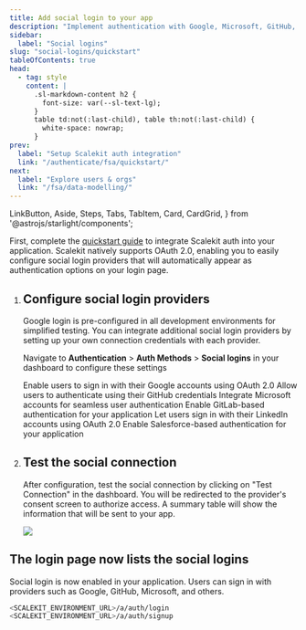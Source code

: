 ```yaml
---
title: Add social login to your app
description: "Implement authentication with Google, Microsoft, GitHub, and other social providers"
sidebar:
  label: "Social logins"
slug: "social-logins/quickstart"
tableOfContents: true
head:
  - tag: style
    content: |
      .sl-markdown-content h2 {
        font-size: var(--sl-text-lg);
      }
      table td:not(:last-child), table th:not(:last-child) {
        white-space: nowrap;
      }
prev:
  label: "Setup Scalekit auth integration"
  link: "/authenticate/fsa/quickstart/"
next:
  label: "Explore users & orgs"
  link: "/fsa/data-modelling/"
---
```


  LinkButton, Aside, Steps, Tabs, TabItem, Card, CardGrid,
 } from '@astrojs/starlight/components';

First, complete the [quickstart guide](/authenticate/fsa/quickstart/) to integrate Scalekit auth into your application. Scalekit natively supports OAuth 2.0, enabling you to easily configure social login providers that will automatically appear as authentication options on your login page.

<Steps>

1. ## Configure social login providers
   Google login is pre-configured in all development environments for simplified testing. You can integrate additional social login providers by setting up your own connection credentials with each provider.

   Navigate to **Authentication** > **Auth Methods** > **Social logins** in your dashboard to configure these settings

    <CardGrid>
      <FoldCard title="Google" iconKey="google" href="/guides/integrations/social-connections/google" target="_blank" rel="noopener" cta="Setup →">
        Enable users to sign in with their Google accounts using OAuth 2.0
      </FoldCard>
      <FoldCard title="GitHub" iconKey="github" href="/guides/integrations/social-connections/github" target="_blank" rel="noopener" cta="Setup →">
        Allow users to authenticate using their GitHub credentials
      </FoldCard>
      <FoldCard title="Microsoft" iconKey="microsoft" href="/guides/integrations/social-connections/microsoft" target="_blank" rel="noopener" cta="Setup →">
        Integrate Microsoft accounts for seamless user authentication
      </FoldCard>
      <FoldCard title="GitLab" iconKey="gitlab" href="/guides/integrations/social-connections/gitlab" target="_blank" rel="noopener" cta="Setup →">
        Enable GitLab-based authentication for your application
      </FoldCard>
      <FoldCard title="LinkedIn" iconKey="linkedin" href="/guides/integrations/social-connections/linkedin" target="_blank" rel="noopener" cta="Setup →">
        Let users sign in with their LinkedIn accounts using OAuth 2.0
      </FoldCard>
      <FoldCard title="Salesforce" iconKey="salesforce" href="/guides/integrations/social-connections/salesforce" target="_blank" rel="noopener" cta="Setup →">
        Enable Salesforce-based authentication for your application
      </FoldCard>
    </CardGrid>

3. ## Test the social connection

    After configuration, test the social connection by clicking on "Test Connection" in the dashboard. You will be redirected to the provider's consent screen to authorize access. A summary table will show the information that will be sent to your app.

    ![](@/assets/docs/social-logins-quickstart/test-connection.png)


</Steps>

## The login page now lists the social logins

Social login is now enabled in your application. Users can sign in with providers such as Google, GitHub, Microsoft, and others.

```sh wrap title="Try login (or) signup" showLineNumbers=false
<SCALEKIT_ENVIRONMENT_URL>/a/auth/login
<SCALEKIT_ENVIRONMENT_URL>/a/auth/signup
```
